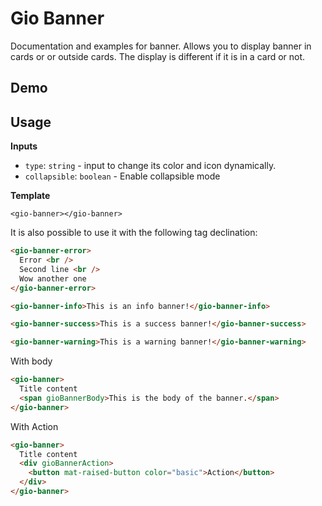 
<Meta title="Components / Banner / README" />

# Gio Banner

Documentation and examples for banner. Allows you to display banner in cards or or outside cards. The display is different if it is in a card or not.

## Demo

<Story id="components-banner--default"></Story>

## Usage

**Inputs**

- `type`: `string` - input to change its color and icon dynamically.
- `collapsible`: `boolean` - Enable collapsible mode

**Template**

`<gio-banner></gio-banner>`

It is also possible to use it with the following tag declination:

```html
<gio-banner-error>
  Error <br />
  Second line <br />
  Wow another one
</gio-banner-error>

<gio-banner-info>This is an info banner!</gio-banner-info>

<gio-banner-success>This is a success banner!</gio-banner-success>

<gio-banner-warning>This is a warning banner!</gio-banner-warning>
```

With body

```html
<gio-banner>
  Title content
  <span gioBannerBody>This is the body of the banner.</span>
</gio-banner>
```

With Action

```html
<gio-banner>
  Title content
  <div gioBannerAction>
    <button mat-raised-button color="basic">Action</button>
  </div>
</gio-banner>
```
